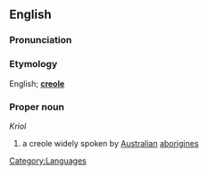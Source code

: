 {{wikipedia}}

==English==

===Pronunciation===
{{substub}}

===Etymology===
English; '''[[creole]]'''

===Proper noun===
''Kriol''

# a creole widely spoken by [[Australia]]n [[aborigine]]s

[[Category:Languages]]